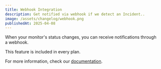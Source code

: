 ```yaml
---
title: Webhook Integration
description: Get notified via webhook if we detect an Incident..
image: /assets/changelog/webhook.png
publishedAt: 2025-04-08
---
```


When your monitor's status changes, you can receive notifications through a webhook.

This feature is included in every plan.

For more information, check our [documentation](https://docs.openstatus.dev/reference/notification/#webhook).
